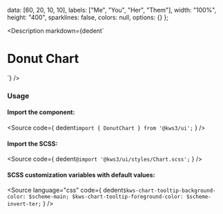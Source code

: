 
  data: [60, 20, 10, 10],
  labels: ["Me", "You", "Her", "Them"],
  width: "100%",
  height: "400",
  sparklines: false,
  colors: null,
  options: {}
};

<Version />

<Meta of={DonutChartStories} />

<Description
  markdown={dedent`
# Donut Chart
`}
/>

<Canvas>
  <Story of={DonutChartStories.DonutChart} />
</Canvas>

<Controls />

### Usage

#### Import the component:

<Source
  code={
    dedent`import { DonutChart } from '@kws3/ui';`
  }
/>

#### Import the SCSS:

<Source
  code={
    dedent`@import '@kws3/ui/styles/Chart.scss';`
  }
/>

#### SCSS customization variables with default values:

<Source
  language="css"
  code={
    dedent`
      $kws-chart-tooltip-background-color: $scheme-main;
      $kws-chart-tooltip-foreground-color: $scheme-invert-ter;
    `
  }
/>
